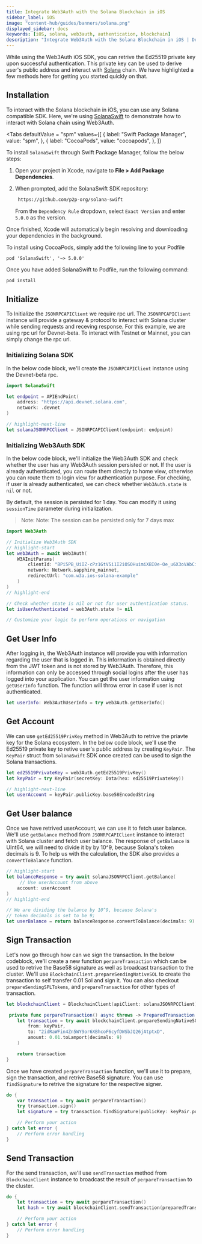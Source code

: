 ```yaml
---
title: Integrate Web3Auth with the Solana Blockchain in iOS
sidebar_label: iOS
image: "content-hub/guides/banners/solana.png"
displayed_sidebar: docs
keywords: [iOS, solana, web3auth, authentication, blockchain]
description: "Integrate Web3Auth with the Solana Blockchain in iOS | Documentation - Web3Auth"
---
```



While using the Web3Auth iOS SDK, you can retrive the Ed25519 private key upon successful authentication. This private key can be used to derive
user's public address and interact with [Solana](https://solana.org/) chain. We have highlighted a few methods here for getting you started quickly on
that.

## Installation

To interact with the Solana blockchain in iOS, you can use any Solana compatible SDK. Here, we're using
[SolanaSwift](https://github.com/p2p-org/solana-swift) to demonstrate how to interact with Solana chain using Web3Auth.

<Tabs defaultValue = "spm"
  values={[
    { label: "Swift Package Manager", value: "spm", },
    { label: "CocoaPods", value: "cocoapods", },
  ]}
>

<TabItem value="spm">

To install `SolanaSwift` through Swift Package Manager, follow the below steps:

1. Open your project in Xcode, navigate to **File > Add Package Dependencies**.

2. When prompted, add the SolanaSwift SDK repository:

   ```sh
    https://github.com/p2p-org/solana-swift
   ```

   From the `Dependency Rule` dropdown, select `Exact Version` and enter `5.0.0` as the version.

Once finished, Xcode will automatically begin resolving and downloading your dependencies in the background.

</TabItem>

<TabItem value="cocoapods">

To install using CocoaPods, simply add the following line to your Podfile

```
pod 'SolanaSwift', '~> 5.0.0'
```

Once you have added SolanaSwift to Podfile, run the following command:

```bash
pod install
```

</TabItem>
</Tabs>

## Initialize

To Initialize the `JSONRPCAPIClient` we require rpc url. The `JSONRPCAPIClient` instance will provide a gateway & protocol to interact with Solana
cluster while sending requests and receving response. For this example, we are using rpc url for Devnet-beta. To interact with Testnet or Mainnet, you
can simply change the rpc url.

### Initializing Solana SDK

In the below code block, we'll create the `JSONRPCAPIClient` instance using the Devnet-beta rpc.

```swift
import SolanaSwift

let endpoint = APIEndPoint(
    address: "https://api.devnet.solana.com",
    network: .devnet
)

// highlight-next-line
let solanaJSONRPCClient = JSONRPCAPIClient(endpoint: endpoint)
```

### Initializing Web3Auth SDK

In the below code block, we'll initialize the Web3Auth SDK and check whether the user has any Web3Auth session persisted or not. If the user is
already authenticated, you can route them directly to home view, otherwise you can route them to login view for authentication purpose. For checking,
if user is already authenticated, we can check whether `Web3Auth.state` is `nil` or not.

By default, the session is persisted for 1 day. You can modify it using `sessionTime` parameter during initialization.

> Note: Note: The session can be persisted only for 7 days max

```swift
import Web3Auth

// Initialize Web3Auth SDK
// highlight-start
let web3Auth = await Web3Auth(
    W3AInitParams(
        clientId: "BPi5PB_UiIZ-cPz1GtV5i1I2iOSOHuimiXBI0e-Oe_u6X3oVAbCiAZOTEBtTXw4tsluTITPqA8zMsfxIKMjiqNQ",
        network: Network.sapphire_mainnet,
        redirectUrl: "com.w3a.ios-solana-example"
    )
)
// highlight-end

// Check whether state is nil or not for user authentication status.
let isUserAuthenticated = web3Auth.state != nil

// Customize your logic to perform operations or navigation
```

## Get User Info

After logging in, the Web3Auth instance will provide you with information regarding the user that is logged in. This information is obtained directly
from the JWT token and is not stored by Web3Auth. Therefore, this information can only be accessed through social logins after the user has logged
into your application. You can get the user information using `getUserInfo` function. The function will throw error in case if user is not
authenticated.

```swift
let userInfo: Web3AuthUserInfo = try web3Auth.getUserInfo()
```

## Get Account

We can use `getEd25519PrivKey` method in Web3Auth to retrive the priavte key for the Solana ecosystem. In the below code block, we'll use the Ed25519
private key to retive user's public address by creating `KeyPair`. The `KeyPair` struct from `SolanaSwift` SDK once created can be used to sign the
Solana transactions.

```swift
let ed25519PrivateKey = web3Auth.getEd25519PrivKey()
let keyPair = try KeyPair(secretKey: Data(hex: ed25519PrivateKey))

// highlight-next-line
let userAccount = keyPair.publicKey.base58EncodedString
```

## Get User balance

Once we have retrived userAccount, we can use it to fetch user balance. We'll use `getBalance` method from `JSONRPCAPIClient` instance to interact
with Solana cluster and fetch user balance. The response of `getBalance` is UInt64, we will need to divide it by by 10^9, because Solana's token
decimals is 9. To help us with the calculation, the SDK also provides a `convertToBalance` function.

```swift
// highlight-start
let balanceResponse = try await solanaJSONRPCClient.getBalance(
     // Use userAccount from above
    account: userAccount
)
// highlight-end

// We are dividing the balance by 10^9, because Solana's
// token decimals is set to be 9;
let userBalance = return balanceResponse.convertToBalance(decimals: 9)
```

## Sign Transaction

Let's now go through how can we sign the transaction. In the below codeblock, we'll create a new function `perpareTransaction` which can be used to
retrive the Base58 signature as well as broadcast transaction to the cluster. We'll use `BlockchainClient.prepareSendingNativeSOL` to create the
transaction to self transfer 0.01 Sol and sign it. You can also checkout `prepareSendingSPLTokens`, and `prepareTransaction` for other types of
transaction.

```swift
let blockchainClient = BlockchainClient(apiClient: solanaJSONRPCClient)

 private func perpareTransaction() async throws -> PreparedTransaction {
    let transaction = try await blockchainClient.prepareSendingNativeSOL(
        from: keyPair,
        to: "2idRaWFin4Zn5WY9or6XBhcoF6cyfDWSbJQ26jAtptxD",
        amount: 0.01.toLamport(decimals: 9)
    )

    return transaction
}
```

Once we have created `perpareTransaction` function, we'll use it to prepare, sign the transaction, and retrive Base58 signature. You can use
`findSignature` to retrive the signature for the respective signer.

```swift
do {
    var transaction = try await perpareTransaction()
    try transaction.sign()
    let signature = try transaction.findSignature(publicKey: keyPair.publicKey)

    // Perform your action
} catch let error {
    // Perform error handling
}
```

## Send Transaction

For the send transaction, we'll use `sendTransaction` method from `BlockchainClient` instance to broadcast the result of `perpareTransaction` to the
cluster.

```swift
do {
    let transaction = try await perpareTransaction()
    let hash = try await blockchainClient.sendTransaction(preparedTransaction: transaction)

    // Perform your action
} catch let error {
    // Perform error handling
}
```
